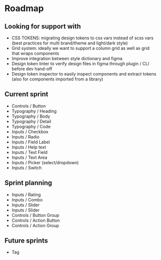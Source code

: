 # Roadmap

## Looking for support with
- CSS TOKENS: migrating design tokens to css vars instead of scss vars (best practices for multi brand/theme and light/dark style)
- Grid system: ideally we want to support a column grid as well as grid that wraps components
- Improve integration between style dictionary and figma
- Design token linter to verify design files in figma through plugin / CLI before dev hand-off
- Design token inspector to easily inspect components and extract tokens (also for components imported from a library)

## Current sprint
- Controls / Button
- Typography / Heading
- Typography / Body
- Typography / Detail
- Typography / Code
- Inputs / Checkbox
- Inputs / Radio
- Inputs / Field Label
- Inputs / Help text
- Inputs / Text Field
- Inputs / Text Area
- Inputs / Picker (select/dropdown)
- Inputs / Switch

## Sprint planning
- Inputs / Rating
- Inputs / Combo
- Inputs / Slider
- Inputs / Slider
- Controls / Button Group
- Controls / Action Button
- Controls / Action Group

## Future sprints
- Tag

